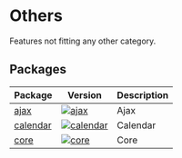 
<Meta title="Others/Intro" />

# Others

Features not fitting any other category.

## Packages

| Package                                                               | Version                                                                                                                              | Description                                            |
| --------------------------------------------------------------------- | ------------------------------------------------------------------------------------------------------------------------------------ | ------------------------------------------------------ |
| [ajax](?path=/docs/others-fetch-ajax--default-story)                  | [![ajax](https://img.shields.io/npm/v/@lion/ajax.svg)](https://www.npmjs.com/package/@lion/ajax)                                     | Ajax                                                 |
| [calendar](?path=/docs/others-calendar--default-story)                | [![calendar](https://img.shields.io/npm/v/@lion/calendar.svg)](https://www.npmjs.com/package/@lion/calendar)                         | Calendar                                                 |
| [core](?path=/docs/others-system-core--page)                          | [![core](https://img.shields.io/npm/v/@lion/core.svg)](https://www.npmjs.com/package/@lion/core)                                     | Core                                                 |
